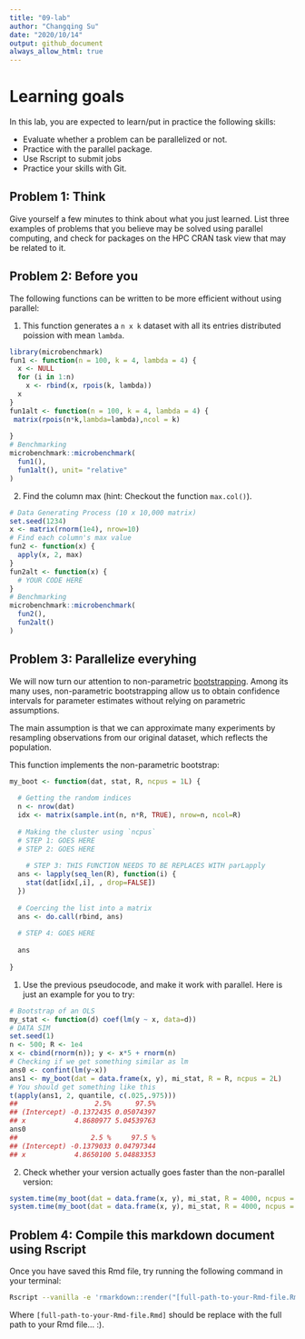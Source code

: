 ```yaml
---
title: "09-lab"
author: "Changqing Su"
date: "2020/10/14"
output: github_document
always_allow_html: true
---
```


# Learning goals

In this lab, you are expected to learn/put in practice the following skills:

- Evaluate whether a problem can be parallelized or not.
- Practice with the parallel package.
- Use Rscript to submit jobs
- Practice your skills with Git.

## Problem 1: Think

Give yourself a few minutes to think about what you just learned. List three
examples of problems that you believe may be solved using parallel computing,
and check for packages on the HPC CRAN task view that may be related to it.

## Problem 2: Before you

The following functions can be written to be more efficient without using
parallel:

1. This function generates a `n x k` dataset with all its entries distributed
poission with mean `lambda`.

```r
library(microbenchmark)
fun1 <- function(n = 100, k = 4, lambda = 4) {
  x <- NULL
  for (i in 1:n)
    x <- rbind(x, rpois(k, lambda))
  x
}
fun1alt <- function(n = 100, k = 4, lambda = 4) {
 matrix(rpois(n*k,lambda=lambda),ncol = k)
  
}
# Benchmarking
microbenchmark::microbenchmark(
  fun1(),
  fun1alt(), unit= "relative"
)
```

2.  Find the column max (hint: Checkout the function `max.col()`).

```r
# Data Generating Process (10 x 10,000 matrix)
set.seed(1234)
x <- matrix(rnorm(1e4), nrow=10)
# Find each column's max value
fun2 <- function(x) {
  apply(x, 2, max)
}
fun2alt <- function(x) {
  # YOUR CODE HERE
}
# Benchmarking
microbenchmark::microbenchmark(
  fun2(),
  fun2alt()
)
```

## Problem 3: Parallelize everyhing

We will now turn our attention to non-parametric 
[bootstrapping](https://en.wikipedia.org/wiki/Bootstrapping_(statistics)).
Among its many uses, non-parametric bootstrapping allow us to obtain confidence
intervals for parameter estimates without relying on parametric assumptions.

The main assumption is that we can approximate many experiments by resampling
observations from our original dataset, which reflects the population. 

This function implements the non-parametric bootstrap:

```r
my_boot <- function(dat, stat, R, ncpus = 1L) {
  
  # Getting the random indices
  n <- nrow(dat)
  idx <- matrix(sample.int(n, n*R, TRUE), nrow=n, ncol=R)
 
  # Making the cluster using `ncpus`
  # STEP 1: GOES HERE
  # STEP 2: GOES HERE
  
    # STEP 3: THIS FUNCTION NEEDS TO BE REPLACES WITH parLapply
  ans <- lapply(seq_len(R), function(i) {
    stat(dat[idx[,i], , drop=FALSE])
  })
  
  # Coercing the list into a matrix
  ans <- do.call(rbind, ans)
  
  # STEP 4: GOES HERE
  
  ans
  
}
```

1. Use the previous pseudocode, and make it work with parallel. Here is just an example
for you to try:

```r
# Bootstrap of an OLS
my_stat <- function(d) coef(lm(y ~ x, data=d))
# DATA SIM
set.seed(1)
n <- 500; R <- 1e4
x <- cbind(rnorm(n)); y <- x*5 + rnorm(n)
# Checking if we get something similar as lm
ans0 <- confint(lm(y~x))
ans1 <- my_boot(dat = data.frame(x, y), mi_stat, R = R, ncpus = 2L)
# You should get something like this
t(apply(ans1, 2, quantile, c(.025,.975)))
##                   2.5%      97.5%
## (Intercept) -0.1372435 0.05074397
## x            4.8680977 5.04539763
ans0
##                  2.5 %     97.5 %
## (Intercept) -0.1379033 0.04797344
## x            4.8650100 5.04883353
```

2. Check whether your version actually goes faster than the non-parallel version:


```r
system.time(my_boot(dat = data.frame(x, y), mi_stat, R = 4000, ncpus = 1L))
system.time(my_boot(dat = data.frame(x, y), mi_stat, R = 4000, ncpus = 2L))
```

## Problem 4: Compile this markdown document using Rscript

Once you have saved this Rmd file, try running the following command
in your terminal:

```bash
Rscript --vanilla -e 'rmarkdown::render("[full-path-to-your-Rmd-file.Rmd]")' &
```

Where `[full-path-to-your-Rmd-file.Rmd]` should be replace with the full path to
your Rmd file... :).